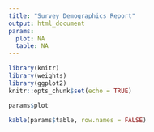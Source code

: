 ```yaml
---
title: "Survey Demographics Report"
output: html_document
params:
  plot: NA
  table: NA
---
```


```r
library(knitr)
library(weights)
library(ggplot2)
knitr::opts_chunk$set(echo = TRUE)
```

```r
params$plot
```

```r
kable(params$table, row.names = FALSE)
```